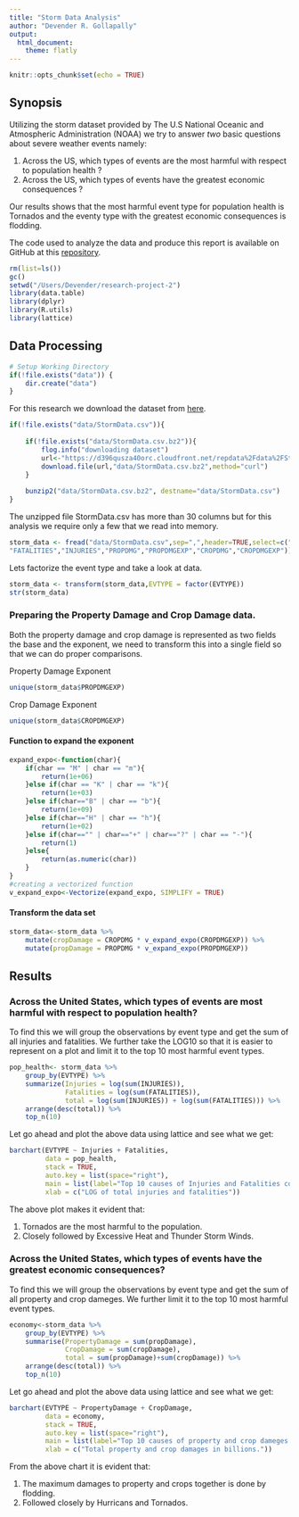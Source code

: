 ```yaml
---
title: "Storm Data Analysis"
author: "Devender R. Gollapally"
output: 
  html_document: 
    theme: flatly
---
```


```r
knitr::opts_chunk$set(echo = TRUE)
```

## Synopsis

Utilizing the storm dataset provided by The U.S National Oceanic and Atmospheric Administration (NOAA) we try to answer _two_ basic questions about severe weather events namely:

1. Across the US, which types of events are the most harmful with respect to population health ?
1. Across the US, which types of events have the greatest economic consequences ?

Our results shows that the most harmful event type for population health is Tornados and the eventy type with the greatest economic consequences is flodding.

The code used to analyze the data and produce this report is available on GitHub at this [repository](https://github.com/devender/research-project-2).

```r
rm(list=ls())
gc()
setwd("/Users/Devender/research-project-2")
library(data.table)
library(dplyr)
library(R.utils)
library(lattice)
```

## Data Processing

```r
# Setup Working Directory
if(!file.exists("data")) { 
    dir.create("data")
}
```
For this research we download the dataset from [here](https://d396qusza40orc.cloudfront.net/repdata%2Fdata%2FStormData.csv.bz2).

```r
if(!file.exists("data/StormData.csv")){
    
    if(!file.exists("data/StormData.csv.bz2")){ 
        flog.info("downloading dataset")
        url<-"https://d396qusza40orc.cloudfront.net/repdata%2Fdata%2FStormData.csv.bz2"
        download.file(url,"data/StormData.csv.bz2",method="curl") 
    }
    
    bunzip2("data/StormData.csv.bz2", destname="data/StormData.csv")
}
```

The unzipped file StormData.csv has more than 30 columns but for this analysis we require only a few that we read into memory.

```r
storm_data <- fread("data/StormData.csv",sep=",",header=TRUE,select=c("EVTYPE",
"FATALITIES","INJURIES","PROPDMG","PROPDMGEXP","CROPDMG","CROPDMGEXP"))
```
Lets factorize the event type and take a look at data.
```r
storm_data <- transform(storm_data,EVTYPE = factor(EVTYPE))
str(storm_data)
```

### Preparing the Property Damage and Crop Damage data.

Both the property damage and crop damage is represented as two fields the base and the exponent, we need to transform this into a single field so that we can do proper comparisons.

Property Damage Exponent
```r
unique(storm_data$PROPDMGEXP)
```
Crop Damage Exponent
```r
unique(storm_data$CROPDMGEXP)
```
#### Function to expand the exponent

```r
expand_expo<-function(char){
    if(char == "M" | char == "m"){
        return(1e+06)
    }else if(char == "K" | char == "k"){
        return(1e+03)
    }else if(char=="B" | char == "b"){
        return(1e+09)
    }else if(char=="H" | char == "h"){
        return(1e+02)
    }else if(char=="" | char=="+" | char=="?" | char == "-"){
        return(1)
    }else{
        return(as.numeric(char))
    }
}
#creating a vectorized function
v_expand_expo<-Vectorize(expand_expo, SIMPLIFY = TRUE)
```
#### Transform the data set
```r
storm_data<-storm_data %>%
    mutate(cropDamage = CROPDMG * v_expand_expo(CROPDMGEXP)) %>%
    mutate(propDamage = PROPDMG * v_expand_expo(PROPDMGEXP))
```

## Results

### Across the United States, which types of events are most harmful with respect to population health?

To find this we will group the observations by event type and get the sum of all injuries and fatalities. We further take the LOG10 so that it is easier to represent on a plot and limit it to the top 10 most harmful event types.

```r
pop_health<- storm_data %>%
    group_by(EVTYPE) %>%
    summarize(Injuries = log(sum(INJURIES)), 
              Fatalities = log(sum(FATALITIES)), 
              total = log(sum(INJURIES)) + log(sum(FATALITIES))) %>%
    arrange(desc(total)) %>%
    top_n(10)
```

Let go ahead and plot the above data using lattice and see what we get:

```r
barchart(EVTYPE ~ Injuries + Fatalities, 
         data = pop_health, 
         stack = TRUE, 
         auto.key = list(space="right"),
         main = list(label="Top 10 causes of Injuries and Fatalities combined"),
         xlab = c("LOG of total injuries and fatalities"))
```

The above plot makes it evident that:

1. Tornados are the most harmful to the population.
1. Closely followed by Excessive Heat and Thunder Storm Winds.

### Across the United States, which types of events have the greatest economic consequences?

To find this we will group the observations by event type and get the sum of all property and crop dameges. We further limit it to the top 10 most harmful event types.

```r
economy<-storm_data %>%
    group_by(EVTYPE) %>%
    summarise(PropertyDamage = sum(propDamage),
              CropDamage = sum(cropDamage),
              total = sum(propDamage)+sum(cropDamage)) %>%
    arrange(desc(total)) %>%
    top_n(10)
```
Let go ahead and plot the above data using lattice and see what we get:

```r
barchart(EVTYPE ~ PropertyDamage + CropDamage, 
         data = economy, 
         stack = TRUE, 
         auto.key = list(space="right"),
         main = list(label="Top 10 causes of property and crop dameges combined"),
         xlab = c("Total property and crop damages in billions."))
```

From the above chart it is evident that:

1. The maximum damages to property and crops together is done by flodding.
2. Followed closely by Hurricans and Tornados.